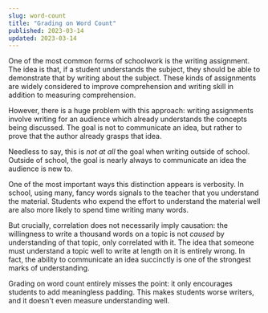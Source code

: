 ```yaml
---
slug: word-count
title: "Grading on Word Count"
published: 2023-03-14
updated: 2023-03-14
---
```


One of the most common forms of schoolwork
is the writing assignment.
The idea is that,
if a student understands the subject,
they should be able to
demonstrate that by writing about the subject.
These kinds of assignments
are widely considered to
improve comprehension and writing skill
in addition to measuring comprehension.

However, there is a huge problem with this approach:
writing assignments involve writing
for an audience which already understands the concepts being discussed.
The goal is not
to communicate an idea,
but rather to prove that the author already grasps that idea.

Needless to say,
this is _not at all_
the goal when writing outside of school.
Outside of school,
the goal is nearly always to
communicate an idea the audience is new to.

One of the most important
ways this distinction appears
is verbosity.
In school,
using many, fancy words
signals to the teacher
that you understand the material.
Students who expend the effort to
understand the material well
are also more likely to
spend time writing many words.

But crucially,
correlation does not necessarily imply causation:
the willingness to write a thousand words on a topic
is not _caused_ by understanding of that topic,
only correlated with it.
The idea that
someone must understand a topic well to write at length on it
is entirely wrong.
In fact,
the ability to
communicate an idea succinctly
is one of the strongest
marks of understanding.

Grading on word count
entirely misses the point:
it only encourages students to
add meaningless padding.
This makes students worse writers,
and it doesn't even measure understanding well.
